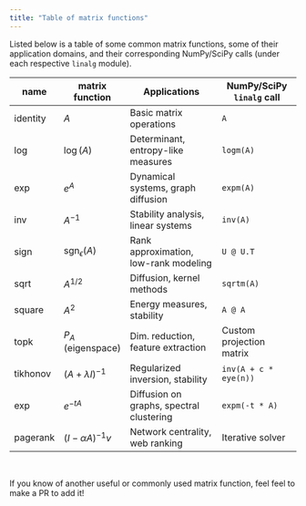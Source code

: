 ```yaml
---
title: "Table of matrix functions"
---
```


Listed below is a table of some common matrix functions, some of their application domains, and their corresponding NumPy/SciPy 
calls (under each respective `linalg` module). 

| **name**       | **matrix function**       | **Applications**                          | **NumPy/SciPy `linalg` call**                     |
|----------------|---------------------------|-------------------------------------------|------------------------------------|
| identity       | $A$                      | Basic matrix operations                   | `A`                                |
| log            | $\log(A)$                | Determinant, entropy-like measures        | `logm(A)`                         |
| exp            | $e^A$                    | Dynamical systems, graph diffusion        | `expm(A)`                         |
| inv            | $A^{-1}$                 | Stability analysis, linear systems        | `inv(A)`                          |
| sign           | $\text{sgn}_\epsilon(A)$ | Rank approximation, low-rank modeling     | `U @ U.T`                         |
| sqrt           | $A^{1/2}$                | Diffusion, kernel methods                 | `sqrtm(A)`                        |
| square         | $A^2$                    | Energy measures, stability                | `A @ A`                           |
| topk            | $P_A$ (eigenspace)       | Dim. reduction, feature extraction        | Custom projection matrix          |
| tikhonov       | $(A + \lambda I)^{-1}$   | Regularized inversion, stability          | `inv(A + c * eye(n))`        |
| exp           | $e^{-tA}$                | Diffusion on graphs, spectral clustering  | `expm(-t * A)`                    |
| pagerank       | $(I - \alpha A)^{-1}v$   | Network centrality, web ranking           | Iterative solver                  |

<br/>

If you know of another useful or commonly used matrix function, feel feel to make a PR to add it! 